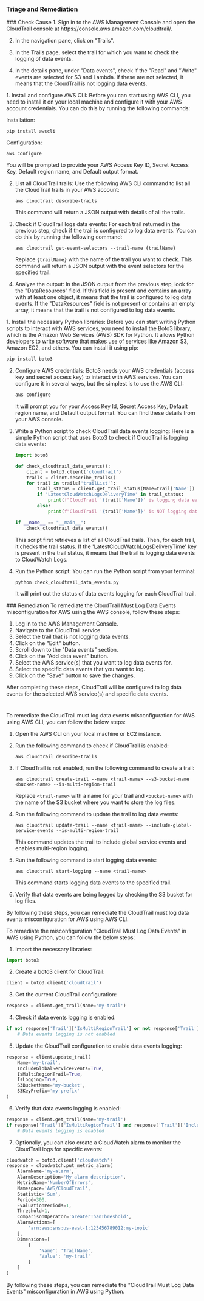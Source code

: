 
### Triage and Remediation
<Tabs>

<Tab title='Cause'>
### Check Cause
<AccordionGroup>
<Accordion title='Using Console' defaultOpen='true'>
1. Sign in to the AWS Management Console and open the CloudTrail console at https://console.aws.amazon.com/cloudtrail/.

2. In the navigation pane, click on "Trails". 

3. In the Trails page, select the trail for which you want to check the logging of data events.

4. In the details pane, under "Data events", check if the "Read" and "Write" events are selected for S3 and Lambda. If these are not selected, it means that the CloudTrail is not logging data events.
</Accordion>

<Accordion title='Using CLI'>
1. Install and configure AWS CLI: Before you can start using AWS CLI, you need to install it on your local machine and configure it with your AWS account credentials. You can do this by running the following commands:

   Installation:
   ```
   pip install awscli
   ```
   Configuration:
   ```
   aws configure
   ```
   You will be prompted to provide your AWS Access Key ID, Secret Access Key, Default region name, and Default output format.

2. List all CloudTrail trails: Use the following AWS CLI command to list all the CloudTrail trails in your AWS account:

   ```
   aws cloudtrail describe-trails
   ```
   This command will return a JSON output with details of all the trails.

3. Check if CloudTrail logs data events: For each trail returned in the previous step, check if the trail is configured to log data events. You can do this by running the following command:

   ```
   aws cloudtrail get-event-selectors --trail-name {trailName}
   ```
   Replace `{trailName}` with the name of the trail you want to check. This command will return a JSON output with the event selectors for the specified trail.

4. Analyze the output: In the JSON output from the previous step, look for the "DataResources" field. If this field is present and contains an array with at least one object, it means that the trail is configured to log data events. If the "DataResources" field is not present or contains an empty array, it means that the trail is not configured to log data events.
</Accordion>

<Accordion title='Using Python'>
1. Install the necessary Python libraries: Before you can start writing Python scripts to interact with AWS services, you need to install the Boto3 library, which is the Amazon Web Services (AWS) SDK for Python. It allows Python developers to write software that makes use of services like Amazon S3, Amazon EC2, and others. You can install it using pip:

   ```bash
   pip install boto3
   ```

2. Configure AWS credentials: Boto3 needs your AWS credentials (access key and secret access key) to interact with AWS services. You can configure it in several ways, but the simplest is to use the AWS CLI:

   ```bash
   aws configure
   ```

   It will prompt you for your Access Key Id, Secret Access Key, Default region name, and Default output format. You can find these details from your AWS console.

3. Write a Python script to check CloudTrail data events logging: Here is a simple Python script that uses Boto3 to check if CloudTrail is logging data events:

   ```python
   import boto3

   def check_cloudtrail_data_events():
       client = boto3.client('cloudtrail')
       trails = client.describe_trails()
       for trail in trails['trailList']:
           trail_status = client.get_trail_status(Name=trail['Name'])
           if 'LatestCloudWatchLogsDeliveryTime' in trail_status:
               print(f"CloudTrail '{trail['Name']}' is logging data events.")
           else:
               print(f"CloudTrail '{trail['Name']}' is NOT logging data events.")

   if __name__ == "__main__":
       check_cloudtrail_data_events()
   ```

   This script first retrieves a list of all CloudTrail trails. Then, for each trail, it checks the trail status. If the 'LatestCloudWatchLogsDeliveryTime' key is present in the trail status, it means that the trail is logging data events to CloudWatch Logs.

4. Run the Python script: You can run the Python script from your terminal:

   ```bash
   python check_cloudtrail_data_events.py
   ```

   It will print out the status of data events logging for each CloudTrail trail.
</Accordion>

</AccordionGroup>
</Tab>
<Tab title='Remediation'>
### Remediation

<AccordionGroup>
<Accordion title='Using Console' defaultOpen='true'>
To remediate the CloudTrail Must Log Data Events misconfiguration for AWS using the AWS console, follow these steps:

1. Log in to the AWS Management Console.
2. Navigate to the CloudTrail service.
3. Select the trail that is not logging data events.
4. Click on the "Edit" button.
5. Scroll down to the "Data events" section.
6. Click on the "Add data event" button.
7. Select the AWS service(s) that you want to log data events for.
8. Select the specific data events that you want to log.
9. Click on the "Save" button to save the changes.

After completing these steps, CloudTrail will be configured to log data events for the selected AWS service(s) and specific data events.

#
</Accordion>

<Accordion title='Using CLI'>
To remediate the CloudTrail must log data events misconfiguration for AWS using AWS CLI, you can follow the below steps:

1. Open the AWS CLI on your local machine or EC2 instance.

2. Run the following command to check if CloudTrail is enabled:

   ```
   aws cloudtrail describe-trails
   ```

3. If CloudTrail is not enabled, run the following command to create a trail:

   ```
   aws cloudtrail create-trail --name <trail-name> --s3-bucket-name <bucket-name> --is-multi-region-trail
   ```

   Replace `<trail-name>` with a name for your trail and `<bucket-name>` with the name of the S3 bucket where you want to store the log files.

4. Run the following command to update the trail to log data events:

   ```
   aws cloudtrail update-trail --name <trail-name> --include-global-service-events --is-multi-region-trail
   ```

   This command updates the trail to include global service events and enables multi-region logging.

5. Run the following command to start logging data events:

   ```
   aws cloudtrail start-logging --name <trail-name>
   ```

   This command starts logging data events to the specified trail.

6. Verify that data events are being logged by checking the S3 bucket for log files.

By following these steps, you can remediate the CloudTrail must log data events misconfiguration for AWS using AWS CLI.
</Accordion>

<Accordion title='Using Python'>
To remediate the misconfiguration "CloudTrail Must Log Data Events" in AWS using Python, you can follow the below steps:

1. Import the necessary libraries:

```python
import boto3
```

2. Create a boto3 client for CloudTrail:

```python
client = boto3.client('cloudtrail')
```

3. Get the current CloudTrail configuration:

```python
response = client.get_trail(Name='my-trail')
```

4. Check if data events logging is enabled:

```python
if not response['Trail']['IsMultiRegionTrail'] or not response['Trail']['IncludeGlobalServiceEvents'] or not response['Trail']['IsLogging']:
    # Data events logging is not enabled
```

5. Update the CloudTrail configuration to enable data events logging:

```python
response = client.update_trail(
    Name='my-trail',
    IncludeGlobalServiceEvents=True,
    IsMultiRegionTrail=True,
    IsLogging=True,
    S3BucketName='my-bucket',
    S3KeyPrefix='my-prefix'
)
```

6. Verify that data events logging is enabled:

```python
response = client.get_trail(Name='my-trail')
if response['Trail']['IsMultiRegionTrail'] and response['Trail']['IncludeGlobalServiceEvents'] and response['Trail']['IsLogging']:
    # Data events logging is enabled
```

7. Optionally, you can also create a CloudWatch alarm to monitor the CloudTrail logs for specific events:

```python
cloudwatch = boto3.client('cloudwatch')
response = cloudwatch.put_metric_alarm(
    AlarmName='my-alarm',
    AlarmDescription='My alarm description',
    MetricName='NumberOfErrors',
    Namespace='AWS/CloudTrail',
    Statistic='Sum',
    Period=300,
    EvaluationPeriods=1,
    Threshold=1,
    ComparisonOperator='GreaterThanThreshold',
    AlarmActions=[
        'arn:aws:sns:us-east-1:123456789012:my-topic'
    ],
    Dimensions=[
        {
            'Name': 'TrailName',
            'Value': 'my-trail'
        }
    ]
)
```

By following these steps, you can remediate the "CloudTrail Must Log Data Events" misconfiguration in AWS using Python.
</Accordion>

</AccordionGroup>
</Tab>
</Tabs>
